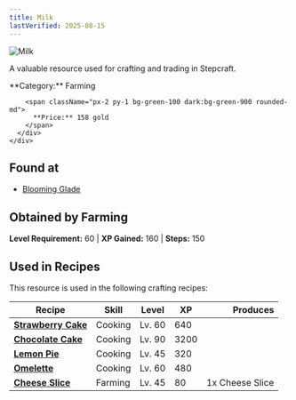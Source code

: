 ```yaml
---
title: Milk
lastVerified: 2025-08-15
---
```


<div className="flex items-start gap-6 mb-8">
  <div className="flex-shrink-0">
    <img src="/assets/resources/farming/milk.png" alt="Milk" className="w-24 h-24 border rounded-lg" />
  </div>
  <div className="flex-1">
    <div className="space-y-2">
      <p className="text-lg text-muted-foreground">A valuable resource used for crafting and trading in Stepcraft.</p>
      <div className="flex flex-wrap gap-4 text-sm">
        <span className="px-2 py-1 bg-blue-100 dark:bg-blue-900 rounded-md">
          **Category:** Farming
        </span>
        
        <span className="px-2 py-1 bg-green-100 dark:bg-green-900 rounded-md">
          **Price:** 158 gold
        </span>
      </div>
    </div>
  </div>
</div>

## Found at

- [Blooming Glade](/docs/map/individual/blooming_glade)

## Obtained by Farming

**Level Requirement:** 60 | **XP Gained:** 160 | **Steps:** 150



## Used in Recipes

This resource is used in the following crafting recipes:

| Recipe | Skill | Level | XP | Produces |
|--------|-------|-------|----|---------:|
| **[Strawberry Cake](/docs/items/individual/strawberry_cake)** | Cooking | Lv. 60 | 640 |  |
| **[Chocolate Cake](/docs/items/individual/chocolate_cake)** | Cooking | Lv. 90 | 3200 |  |
| **[Lemon Pie](/docs/items/individual/lemon_pie)** | Cooking | Lv. 45 | 320 |  |
| **[Omelette](/docs/items/individual/omelette)** | Cooking | Lv. 60 | 480 |  |
| **[Cheese Slice](/docs/resources/individual/cheese_slice)** | Farming | Lv. 45 | 80 | 1x Cheese Slice |

